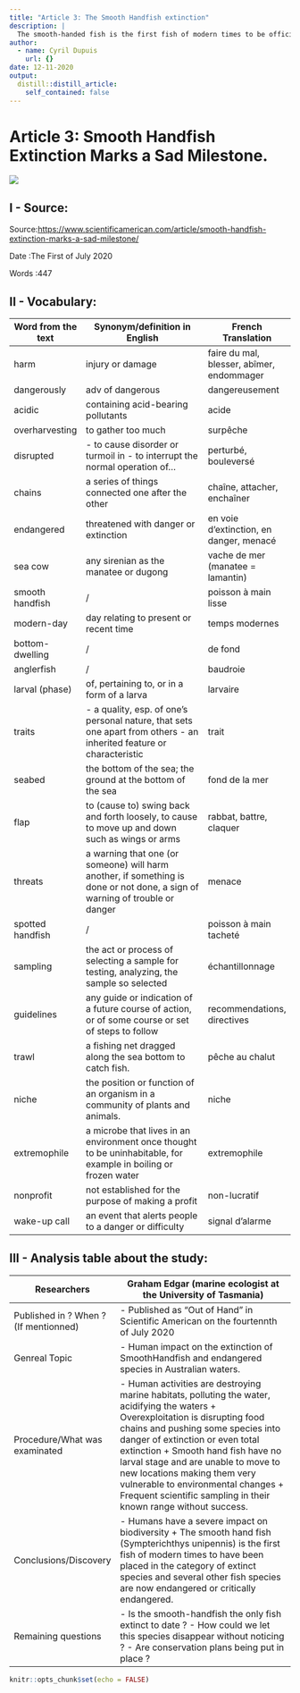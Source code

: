 ```yaml
---
title: "Article 3: The Smooth Handfish extinction"
description: |
  The smooth-handed fish is the first fish of modern times to be officially extinct and other species may follow.
author: 
  - name: Cyril Dupuis
    url: {}
date: 12-11-2020
output:
  distill::distill_article:
    self_contained: false
---
```


# Article 3: Smooth Handfish Extinction Marks a Sad Milestone.

<img src = https://upload.wikimedia.org/wikipedia/commons/8/88/Brachionichthys_hirsutus_RLS.jpg>

## I - Source:

Source:<https://www.scientificamerican.com/article/smooth-handfish-extinction-marks-a-sad-milestone/>

Date :The First of July 2020

Words :447

## II - Vocabulary:

| Word from the text 	| Synonym/definition in English                                                                                               	| French Translation                        	|
|--------------------	|-----------------------------------------------------------------------------------------------------------------------------	|-------------------------------------------	|
| harm               	| injury or damage                                                                                                            	| faire du mal, blesser, abîmer, endommager 	|
| dangerously        	| adv of dangerous                                                                                                            	| dangereusement                            	|
| acidic             	| containing acid-bearing pollutants                                                                                          	| acide                                     	|
| overharvesting     	| to gather too much                                                                                                          	| surpêche                                  	|
| disrupted          	| - to cause disorder or turmoil in - to interrupt the normal operation of...                                                 	| perturbé, bouleversé                      	|
| chains             	| a series of things connected one after the other                                                                            	| chaîne, attacher, enchaîner               	|
| endangered         	| threatened with danger or extinction                                                                                        	| en voie d'extinction, en danger, menacé   	|
| sea cow            	| any sirenian as the manatee or dugong                                                                                       	| vache de mer (manatee = lamantin)         	|
| smooth handfish    	| /                                                                                                                           	| poisson à main lisse                      	|
| modern-day         	| day relating to present or recent time                                                                                      	| temps modernes                            	|
| bottom-dwelling    	| /                                                                                                                           	| de fond                                   	|
| anglerfish         	| /                                                                                                                           	| baudroie                                  	|
| larval (phase)     	| of, pertaining to, or in a form of a larva                                                                                  	| larvaire                                  	|
| traits             	| - a quality, esp. of one's personal nature, that sets one apart from others - an inherited feature or characteristic        	| trait                                     	|
| seabed             	| the bottom of the sea; the ground at the bottom of the sea                                                                  	| fond de la mer                            	|
| flap               	| to (cause to) swing back and forth loosely, to cause to move up and down such as wings or arms                              	| rabbat, battre, claquer                   	|
| threats            	| a warning that one (or someone) will harm another, if something is done or not done, a sign of warning of trouble or danger 	| menace                                    	|
| spotted handfish   	| /                                                                                                                           	| poisson à main tacheté                    	|
| sampling           	| the act or process of selecting a sample for testing, analyzing, the sample so selected                                     	| échantillonnage                           	|
| guidelines         	| any guide or indication of a future course of action, or of some course or set of steps to follow                           	| recommendations, directives               	|
| trawl              	| a fishing net dragged along the sea bottom to catch fish.                                                                   	| pêche au chalut                           	|
| niche              	| the position or function of an organism in a community of plants and animals.                                               	| niche                                     	|
| extremophile       	| a microbe that lives in an environment once thought to be uninhabitable, for example in boiling or frozen water             	| extremophile                              	|
| nonprofit          	| not established for the purpose of making a profit                                                                          	| non-lucratif                              	|
| wake-up call       	| an event that alerts people to a danger or difficulty                                                                       	| signal d'alarme                           	|

## III - Analysis table about the study:

| Researchers                          	| Graham Edgar (marine ecologist at the University of Tasmania)                                                                                                                                                                                                                                                                                                                                                                  	|
|---------------------------------------	|--------------------------------------------------------------------------------------------------------------------------------------------------------------------------------------------------------------------------------------------------------------------------------------------------------------------------------------------------------------------------------------------------------------------------------	|
| Published in ? When ? (If mentionned) 	| - Published as “Out of Hand” in Scientific American on the fourtennth of July 2020                                                                                                                                                                                                                                                                                                                                               	|
| Genreal Topic                        	| - Human impact on the extinction of SmoothHandfish and endangered species in Australian waters.                                                                                                                                                                                                                                                                                                                                  	|
| Procedure/What was examinated        	| - Human activities are destroying marine habitats, polluting the water, acidifying the waters + Overexploitation is disrupting food chains and pushing some species into danger of extinction or even total extinction + Smooth hand fish have no larval stage and are unable to move to new locations making them very vulnerable to environmental changes + Frequent scientific sampling in their known range without success. 	|
| Conclusions/Discovery                	| - Humans have a severe impact on biodiversity + The smooth hand fish (Sympterichthys unipennis) is the first fish of modern times to have been placed in the category of extinct species and several other fish species are now endangered or critically endangered.                                                                                                                                                             	|
| Remaining questions                  	| - Is the smooth-handfish the only fish extinct to date ? - How could we let this species disappear without noticing ? - Are conservation plans being put in place ?                                                                                                                                                                                                                                                            	|

```r
knitr::opts_chunk$set(echo = FALSE)
```



